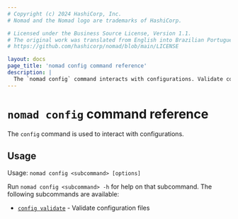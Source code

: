 ```yaml
---
# Copyright (c) 2024 HashiCorp, Inc.
# Nomad and the Nomad logo are trademarks of HashiCorp.

# Licensed under the Business Source License, Version 1.1.
# The original work was translated from English into Brazilian Portuguese.
# https://github.com/hashicorp/nomad/blob/main/LICENSE

layout: docs
page_title: 'nomad config command reference'
description: |
  The `nomad config` command interacts with configurations. Validate configuration files.
---
```


# `nomad config` command reference

The `config` command is used to interact with configurations.

## Usage

Usage: `nomad config <subcommand> [options]`

Run `nomad config <subcommand> -h` for help on that subcommand. The
following subcommands are available:

- [`config validate`][validate] - Validate configuration files

[validate]: /nomad/docs/commands/config/validate 'Validate configuration files'
